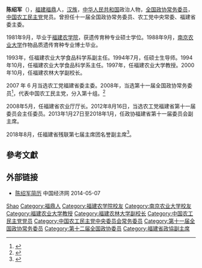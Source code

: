 '''陈绍军'''（{{bd|1952年|10月|}}），[[福建|福建]][[福鼎|福鼎]]人，[[汉族|汉族]]，[[中华人民共和国|中华人民共和国]]政治人物，[[全国政协常务委员|全国政协常务委员]]，[[中国农工民主党|中国农工民主党]]党员。曾担任十一届全国政协常务委员、农工党中央常委、福建省委主委。

1981年9月，毕业于[[福建农林大学|福建农学院]]，获遗传育种专业硕士学位。1988年9月，[[南京农业大学|南京农业大学]]作物品质遗传育种专业博士毕业。

1993年，任福建农业大学食品科学系副主任。1994年7月，任硕士生导师。1994年10月，任福建农业大学食品科学系主任。1997年，任福建农业大学教授。2000年10月，任福建农林大学副校长。

2007 年 6 月当选农工党福建省委主委。2008年，当选第十一届全国政协常务委员<ref>{{cite news|title=第十一届全国政协委员名单|url=http://www.indaa.com.cn/zt/2009qglh/zxzs/200903/t20090303_127573.html|accessdate=2013-04-09|newspaper=新华社北京1月25日电 中国人民政治协商会议第十一届全国委员会委员名单(共2237人，2008年1月25日政协第十届全国委员会常务委员会第二十次会议通过)|date=2008年1月25日|deadurl=yes|archiveurl=https://web.archive.org/web/20130928014403/http://www.indaa.com.cn/zt/2009qglh/zxzs/200903/t20090303_127573.html|archivedate=2013年9月28日}}</ref>，代表中国农工民主党，分入第十组。<ref>{{cite news|title=全国政协信息-陈绍军|url=http://www.cppcc.gov.cn/CMS/wylibary/showJcwyxtInfoWylibary.action?tabJcwyxt.guid=11W0003570&wytype=wjwy|accessdate=2013-04-11|newspaper=全国政协委员会|archive-date=2019-07-13|archive-url=https://web.archive.org/web/20190713220513/http://www.cppcc.gov.cn/CMS/wylibary/showJcwyxtInfoWylibary.action?tabJcwyxt.guid=11W0003570&wytype=wjwy|dead-url=no}}</ref>

2008年5月，任福建省农业厅厅长。2012年8月16日，当选农工党福建省第十一届委员会主任委员。2013年1月27日至2018年1月，任政协福建省第十一届委员会副主席。

2018年8月，任福建省残联第七届主席团名誉副主席<ref>{{Cite web|title=福建省残联第七次代表大会闭幕-中新网福建|url=http://www.fj.chinanews.com/news/fj_jsxw/2018/2018-08-05/417400.html|accessdate=2020-01-30|work=www.fj.chinanews.com|archive-date=2020-01-30|archive-url=https://web.archive.org/web/20200130082402/http://www.fj.chinanews.com/news/fj_jsxw/2018/2018-08-05/417400.html|dead-url=no}}</ref>。

== 參考文獻 ==
{{reflist}}

== 外部链接 ==
* [http://district.ce.cn/zt/rwk/sf/fj/rs/201302/27/t20130227_24149427.shtml 陈绍军简历] {{Wayback|url=http://district.ce.cn/zt/rwk/sf/fj/rs/201302/27/t20130227_24149427.shtml |date=20140508043000 }} 中国经济网 2014-05-07

{{中国农工民主党第十四届中央委员会}}
{{中国农工民主党第十五届中央委员会}}

{{Authority control}}
{{DEFAULTSORT:Chen陈}}
[[Category:陈姓|Shao]]
[[Category:福鼎人|Category:福鼎人]]
[[Category:福建农学院校友|Category:福建农学院校友]]
[[Category:南京农业大学校友|Category:南京农业大学校友]]
[[Category:福建农业大学教授|Category:福建农业大学教授]]
[[Category:福建农林大学副校长|Category:福建农林大学副校长]]
[[Category:中国农工民主党党员|Category:中国农工民主党党员]]
[[Category:中国农工民主党中央委员会常务委员|Category:中国农工民主党中央委员会常务委员]]
[[Category:第十一届全国政协常务委员|Category:第十一届全国政协常务委员]]
[[Category:第十二届全国政协委员|Category:第十二届全国政协委员]]
[[Category:福建省政協副主席|Category:福建省政協副主席]]